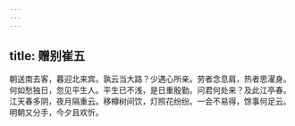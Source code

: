 ```yaml
---
---
---
```

title: 赠别崔五
---



朝送南去客，暮迎北来宾。孰云当大路？少遇心所亲。劳者念息肩，热者思濯身。何如愁独日，忽见平生人。平生已不浅，是日重殷勤。问君何处来？及此江亭春。江天春多阴，夜月隔重云。移樽树间饮，灯照花纷纷。一会不易得，馀事何足云。明朝又分手，今夕且欢忻。